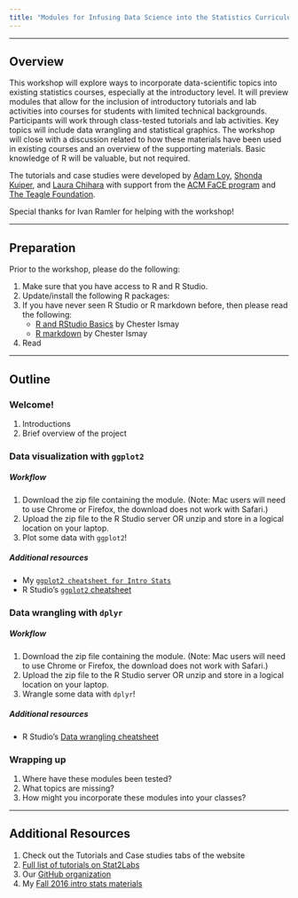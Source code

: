 ```yaml
---
title: "Modules for Infusing Data Science into the Statistics Curriculum"
---
```


* * * 

## Overview

This workshop will explore ways to incorporate data-scientific topics into existing statistics courses, especially at the introductory level. It will preview modules that allow for the inclusion of introductory tutorials and lab activities into courses for students with limited technical backgrounds. Participants will work through class-tested tutorials and lab activities. Key topics will include data wrangling and statistical graphics. The workshop will close with a discussion related to how these materials have been used in existing courses and an overview of the supporting materials. Basic knowledge of R will be valuable, but not required.

The tutorials and case studies were developed by [Adam Loy](https://aloy.github.io/), [Shonda Kuiper](https://www.grinnell.edu/users/kuipers), and [Laura Chihara](http://www.people.carleton.edu/~lchihara/) with support from the [ACM FaCE program](http://www.acm.edu/professional_development/FaCE__Faculty_Career_Enhancement_Project_.html) and [The Teagle Foundation](http://hybridliberalarts.org/about/). 

Special thanks for Ivan Ramler for helping with the workshop!

* * * 


## Preparation

Prior to the workshop, please do the following:

1. Make sure that you have access to R and R Studio.
2. Update/install the following R packages:
3. If you have never seen R Studio or R markdown before, then please read the following:
    - [R and RStudio Basics](https://ismayc.github.io/rbasics-book/3-rstudiobasics.html) by Chester Ismay
    - [R markdown](https://ismayc.github.io/rbasics-book/4-rmarkdown.html) by Chester Ismay
4. Read 

* * *


## Outline


### Welcome!

1. Introductions
2. Brief overview of the project

### Data visualization with `ggplot2`

##### Workflow

1. Download the zip file containing the module. (Note: Mac users will need to use Chrome or Firefox, the download does not work with Safari.)
1. Upload the zip file to the R Studio server OR unzip and store in a logical location on your laptop.
1. Plot some data with `ggplot2`!

#####  Additional resources

- My [`ggplot2 cheatsheet for Intro Stats`](assets/refcard/m107-EDA-refcard.pdf)
- R Studio's [`ggplot2` cheatsheet](https://www.rstudio.com/wp-content/uploads/2016/11/ggplot2-cheatsheet-2.1.pdf)

### Data wrangling with `dplyr`

##### Workflow

1. Download the zip file containing the module.  (Note: Mac users will need to use Chrome or Firefox, the download does not work with Safari.)
1. Upload the zip file to the R Studio server OR unzip and store in a logical location on your laptop.
1. Wrangle some data with `dplyr`!

#####  Additional resources

- R Studio's [Data wrangling cheatsheet](https://www.rstudio.com/wp-content/uploads/2015/02/data-wrangling-cheatsheet.pdf)

### Wrapping up

1. Where have these modules been tested?
2. What topics are missing?
3. How might you incorporate these modules into your classes?

* * *

## Additional Resources

1. Check out the Tutorials and Case studies tabs of the website
1. [Full list of tutorials on Stat2Labs](http://web.grinnell.edu/individuals/kuipers/stat2labs/RTutorials.html)
1. Our [GitHub organization](https://github.com/ds4stats)
1. My [Fall 2016 intro stats materials](http://math107-lu.github.io/)